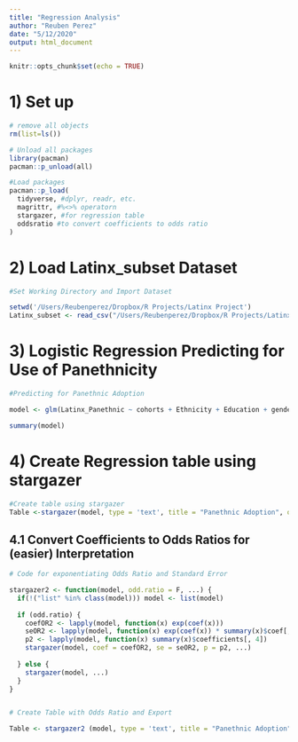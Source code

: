 ```yaml
---
title: "Regression Analysis"
author: "Reuben Perez"
date: "5/12/2020"
output: html_document
---
```


```r
knitr::opts_chunk$set(echo = TRUE)
```

# 1) Set up

```r
# remove all objects
rm(list=ls())

# Unload all packages 
library(pacman)
pacman::p_unload(all)

#Load packages
pacman::p_load(
  tidyverse, #dplyr, readr, etc.
  magrittr, #%<>% operatorn
  stargazer, #for regression table
  oddsratio #to convert coefficients to odds ratio
)
```

# 2) Load Latinx_subset Dataset

```r
#Set Working Directory and Import Dataset

setwd('/Users/Reubenperez/Dropbox/R Projects/Latinx Project')
Latinx_subset <- read_csv("/Users/Reubenperez/Dropbox/R Projects/Latinx Project/Latinx_subset.csv")

```

# 3) Logistic Regression Predicting for Use of Panethnicity

```r
#Predicting for Panethnic Adoption

model <- glm(Latinx_Panethnic ~ cohorts + Ethnicity + Education + gender + HouseholdIncome + Immigrant_Generation + Political_leanings, data = Latinx_subset, family = binomial) 

summary(model)

```

# 4) Create Regression table using stargazer

```r

#Create table using stargazer
Table <-stargazer(model, type = 'text', title = "Panethnic Adoption", order = c("cohorts","Immigrant_Generation","gender","Ethnicity", "HouseholdIncome","Education", "Political_leanings"), covariate.labels=c("Gen X", "Millennials", "Gen Z", "Second Generation","Third Generation", "Gender", "Central American","South American","Other", "Income", "High School", "Some College/Associates", "Bachelors", "Moderate", "Liberal"), dep.var.caption= "")

```

## 4.1  Convert Coefficients to Odds Ratios for (easier) Interpretation

```r

# Code for exponentiating Odds Ratio and Standard Error

stargazer2 <- function(model, odd.ratio = F, ...) {
  if(!("list" %in% class(model))) model <- list(model)
    
  if (odd.ratio) {
    coefOR2 <- lapply(model, function(x) exp(coef(x)))
    seOR2 <- lapply(model, function(x) exp(coef(x)) * summary(x)$coef[, 2])
    p2 <- lapply(model, function(x) summary(x)$coefficients[, 4])
    stargazer(model, coef = coefOR2, se = seOR2, p = p2, ...)
    
  } else {
    stargazer(model, ...)
  }
}


# Create Table with Odds Ratio and Export

Table <- stargazer2 (model, type = 'text', title = "Panethnic Adoption", odd.ratio = T, order = c("cohorts","Immigrant_Generation","gender","Ethnicity", "HouseholdIncome","Education", "Political_leanings"), covariate.labels=c("Gen X", "Millennials", "Gen Z", "Second Generation","Third Generation", "Gender", "Central American","South American","Other", "Income", "High School", "Some College/Associates", "Bachelors", "Moderate", "Liberal"), star.char = c("*", "**", "***"), star.cutoffs = c(.05, .01, .001), dep.var.caption= "", out='/Users/Reubenperez/Dropbox/R Projects/Latinx Project/table.txt')

```

